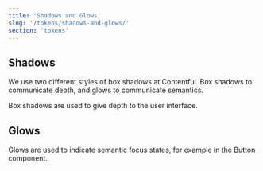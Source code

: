 ```yaml
---
title: 'Shadows and Glows'
slug: '/tokens/shadows-and-glows/'
section: 'tokens'
---
```


## Shadows

We use two different styles of box shadows at Contentful. Box shadows to
communicate depth, and glows to communicate semantics.

Box shadows are used to give depth to the user interface.

<ShadowTokensTable />

## Glows

Glows are used to indicate semantic focus states, for example in the
Button component.

<GlowTokensTable />
